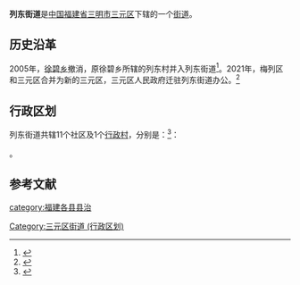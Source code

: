 {{中国乡级行政区|35/04/04/001/000
| 行政区全称 = 列东街道
| 景观照片文件名 = 
| 景观照片描述 = 
| 汉语拼音 = 
| 通用拼音 = 
| 注音符號 = 
| 其它标音类型1 = 
| 其它标音1 = 
| 其它标音类型2 = 
| 其它标音2 = 
| 其它语言类型1 = 
| 其它语言地名1 = 
| 其它语言类型2 = 
| 其它语言地名2 = 
| 上级行政区 = [[福建省|福建省]][[三明市|三明市]][[三元区|三元区]]
| 行政区类别 = [[街道|街道]]
| 行政区划代码 = 
| 地理坐标 = 
| 总面积 = 
| 户籍人口 = 
| 户籍人口年份 = 
| 常住人口 = 71111
| 常住人口年份 = 2010
| 人口密度 = 
| 行政区划 = 
| 官方网站 = 
| 政府驻地 = 
| 邮政编码 = 
| 毗邻行政区 = 
| 位置图文件名 = 
| 位置图描述 = 
}}
'''列东街道'''是[[中华人民共和国|中国]][[福建省|福建省]][[三明市|三明市]][[三元区|三元区]]下辖的一个[[街道|街道]]。

== 历史沿革 ==
2005年，[[徐碧乡|徐碧乡]]撤消，原徐碧乡所辖的列东村并入列东街道<ref>{{cite web|author=三明市人民政府|title=三明市人民政府关于同意梅列区撤消徐碧乡暨北门街道更名的通知|url=http://www.sm.gov.cn/zfxxgk/zfxxgkml/xzxk/200904/t20090410_74967.htm|accessdate=2011-11-23|deadurl=yes|archiveurl=https://archive.is/20120805231934/http://www.sm.gov.cn/zfxxgk/zfxxgkml/xzxk/200904/t20090410_74967.htm|archivedate=2012-08-05}}</ref>。2021年，梅列区和三元区合并为新的三元区，三元区人民政府迁驻列东街道办公。<ref>{{cite web|author=三明市人民政府|title=三明市人民政府关于同意梅列区行政区划调整的批复|url=http://xxgk.sm.gov.cn/smsrmzfbgs/smsrmzf/zfxxgkml/cxjsgl/202103/t20210310_1641822.htm|accessdate=2022-05-18|date=2021-03-10}}</ref>

== 行政区划 ==

列东街道共辖11个社区及1个[[行政村|行政村]]，分别是：<ref>{{PRC admin/ref sgc|35/04/04/001}}</ref>：

{{PRC admin/children|35/04/04/001}}。

== 参考文献 ==
{{Reflist}}

{{三元区行政区划}}
{{梅列区行政区划}}
{{福建行政区划小作品}}
[[Category:三元区街道_(行政区划)|Category:三元区街道 (行政区划)]]
[[category:福建各县县治|category:福建各县县治]]